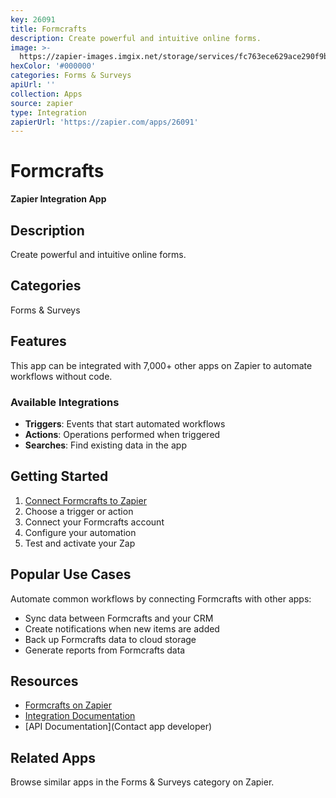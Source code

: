 ```yaml
---
key: 26091
title: Formcrafts
description: Create powerful and intuitive online forms.
image: >-
  https://zapier-images.imgix.net/storage/services/fc763ece629ace290f9b45a4c6f07dcd_2.png?auto=format%2Ccompress&ixlib=python-3.0.0&q=50
hexColor: '#000000'
categories: Forms & Surveys
apiUrl: ''
collection: Apps
source: zapier
type: Integration
zapierUrl: 'https://zapier.com/apps/26091'
---
```

# Formcrafts

**Zapier Integration App**

## Description

Create powerful and intuitive online forms.

## Categories

Forms & Surveys

## Features

This app can be integrated with 7,000+ other apps on Zapier to automate workflows without code.

### Available Integrations

- **Triggers**: Events that start automated workflows
- **Actions**: Operations performed when triggered
- **Searches**: Find existing data in the app

## Getting Started

1. [Connect Formcrafts to Zapier](https://zapier.com/apps/26091)
2. Choose a trigger or action
3. Connect your Formcrafts account
4. Configure your automation
5. Test and activate your Zap

## Popular Use Cases

Automate common workflows by connecting Formcrafts with other apps:

- Sync data between Formcrafts and your CRM
- Create notifications when new items are added
- Back up Formcrafts data to cloud storage
- Generate reports from Formcrafts data

## Resources

- [Formcrafts on Zapier](https://zapier.com/apps/26091)
- [Integration Documentation](https://zapier.com/apps/26091/integrations)
- [API Documentation](Contact app developer)

## Related Apps

Browse similar apps in the Forms & Surveys category on Zapier.
